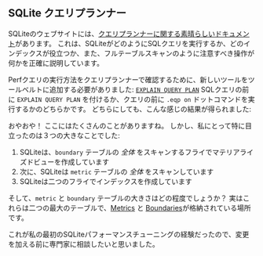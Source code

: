 
## SQLite クエリプランナー

SQLiteのウェブサイトには、[クエリプランナーに関する素晴らしいドキュメント][sqlite query planner]があります。
これは、SQLiteがどのようにSQLクエリを実行するか、どのインデックスが役立つか、また、フルテーブルスキャンのように注意すべき操作が何かを正確に説明しています。

Perfクエリの実行方法をクエリプランナーで確認するために、新しいツールをツールベルトに追加する必要がありました: [`EXPLAIN QUERY PLAN`][eqp]
SQLクエリの前に `EXPLAIN QUERY PLAN` を付けるか、クエリの前に `.eqp on` ドットコマンドを実行するかのどちらかです。
どちらにしても、こんな感じの結果が得られました:

<SqliteQueryPlan />

おやおや！
ここにはたくさんのことがありますね。
しかし、私にとって特に目立ったのは３つの大きなことでした:

1. SQLiteは、`boundary` テーブルの _全体_ をスキャンするフライでマテリアライズドビューを作成しています
2. 次に、SQLiteは `metric` テーブルの _全体_ をスキャンしています
3. SQLiteは二つのフライでインデックスを作成しています

そして、`metric` と `boundary` テーブルの大きさはどの程度でしょうか？
実はこれらは二つの最大のテーブルで、[Metrics][metrics] と [Boundaries][thresholds]が格納されている場所です。

これが私の最初のSQLiteパフォーマンスチューニングの経験だったので、変更を加える前に専門家に相談したいと思いました。

[sqlite query planner]: https://www.sqlite.org/queryplanner.html
[eqp]: https://www.sqlite.org/eqp.html

[thresholds]: /ja/docs/explanation/thresholds/
[metrics]: /ja/docs/explanation/benchmarking/#metrics